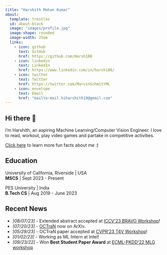 ```yaml
---
title: "Harshith Mohan Kumar"
about:
  template: trestles
  id: about-block
  image: "images/profile.jpg"
  image-shape: rounded
  image-width: 25em
  links:
    - icon: github
      text: GitHub
      href: https://github.com/Harsh188
    - icon: linkedin
      text: LinkedIn
      href: https://www.linkedin.com/in/harsh188/
    - icon: twitter
      text: Twitter
      href: https://twitter.com/MarvinSchmittML
    - icon: envelope
      text: Email
      href: "mailto:mail.hiharshith18@gmail.com"
---
```


<!-- ::: {#about-block}
:::


 I am Harshith Mohan Kumar.

I'm currently a graduate student at University of California, Riverside. I finished my undergrad in Computer Science and Engineering from PES University.



# News
- Presented at the [MLG workshop](https://www.mlgworkshop.ml/) part of ECML-PKDD'22 where we recieved best student paper award for our work!
 -->

<!-- ### This content appears above the formatted about page content. -->
:::{#hero-heading}

## Hi there 👋
I'm Harshith, an aspiring Machine Learning/Computer Vision Engineer. I love to read, workout, play video games and partake in competitive activities.\

[Click here](fun.qmd) to learn more fun facts about me :)

## Education

University of California, Riverside | USA\
**MSCS** | Sept 2023 - Present\

PES University | India\
**B.Tech CS** | Aug 2019 - June 2023

## Recent News

- *[08/07/23]* - Extended abstract accepted at [ICCV'23 BRAVO Workshop](https://valeoai.github.io/bravo/)!
- *[07/20/23]* - [OCTraN](https://arxiv.org/abs/2307.10934) now on ArXiv.
- *[05/29/23]* - OCTraN paper accepted at [CVPR'23 T4V Workshop](https://sites.google.com/view/t4v-cvpr23/papers)!
- *[01/02/23]* - Working as ML Intern at Intel!
- *[09/23/22]* - Won **Best Student Paper Award** at [ECML-PKDD'22 MLG workshop](https://www.mlgworkshop.ml/)

:::

<!-- ### This content appears below the formatted about page content. -->